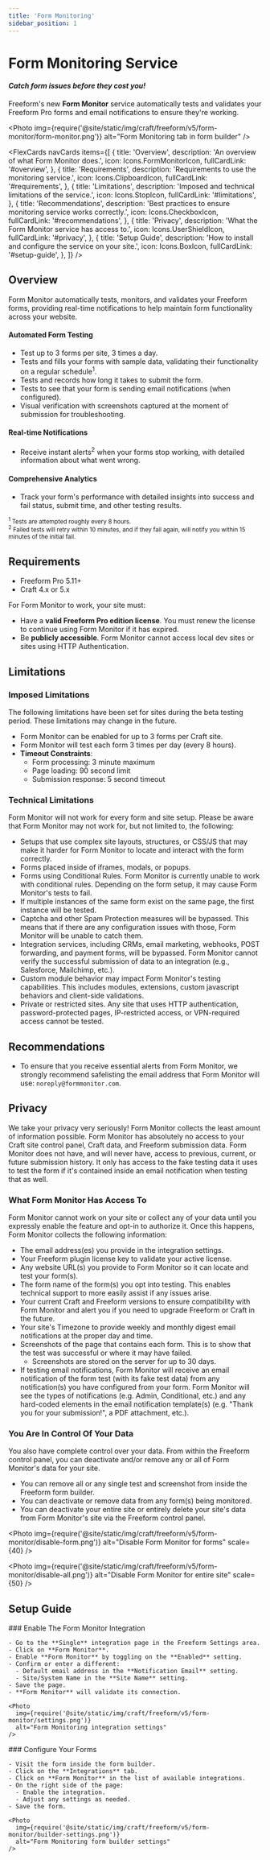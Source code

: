 ```yaml
---
title: 'Form Monitoring'
sidebar_position: 1
---
```



# Form Monitoring Service<Badge type="addon" text="Beta" /><Badge type="pro" text="Pro" /><Badge type="feature" text="New in 5.11+" />

#### _Catch form issues before they cost you!_

Freeform's new **Form Monitor** service automatically tests and validates your Freeform Pro forms and email notifications to ensure they're working.

<Photo
  img={require('@site/static/img/craft/freeform/v5/form-monitor/form-monitor.png')}
  alt="Form Monitoring tab in form builder"
/>

<FlexCards
  navCards
  items={[
    {
      title: 'Overview',
      description: 'An overview of what Form Monitor does.',
      icon: Icons.FormMonitorIcon,
      fullCardLink: '#overview',
    },
    {
      title: 'Requirements',
      description: 'Requirements to use the monitoring service.',
      icon: Icons.ClipboardIcon,
      fullCardLink: '#requirements',
    },
    {
      title: 'Limitations',
      description: 'Imposed and technical limitations of the service.',
      icon: Icons.StopIcon,
      fullCardLink: '#limitations',
    },
    {
      title: 'Recommendations',
      description: 'Best practices to ensure monitoring service works correctly.',
      icon: Icons.CheckboxIcon,
      fullCardLink: '#recommendations',
    },
    {
      title: 'Privacy',
      description: 'What the Form Monitor service has access to.',
      icon: Icons.UserShieldIcon,
      fullCardLink: '#privacy',
    },
    {
      title: 'Setup Guide',
      description: 'How to install and configure the service on your site.',
      icon: Icons.BoxIcon,
      fullCardLink: '#setup-guide',
    },
  ]}
/>

## Overview

Form Monitor automatically tests, monitors, and validates your Freeform forms, providing real-time notifications to help maintain form functionality across your website.

#### Automated Form Testing

- Test up to 3 forms per site, 3 times a day.
- Tests and fills your forms with sample data, validating their functionality on a regular schedule<sup className="!text-gray-500">1</sup>.
- Tests and records how long it takes to submit the form.
- Tests to see that your form is sending email notifications (when configured).
- Visual verification with screenshots captured at the moment of submission for troubleshooting.

#### Real-time Notifications

- Receive instant alerts<sup className="!text-gray-500">2</sup> when your forms stop working, with detailed information about what went wrong.

#### Comprehensive Analytics

- Track your form's performance with detailed insights into success and fail status, submit time, and other testing results.

<small className="!text-gray-500"><sup>1</sup> Tests are attempted roughly every 8 hours.<br /><sup>2</sup> Failed tests will retry within 10 minutes, and if they fail again, will notify you within 15 minutes of the initial fail.</small>

## Requirements

- Freeform Pro 5.11+
- Craft 4.x or 5.x

For Form Monitor to work, your site must:

- Have a **valid Freeform Pro edition license**. You must renew the license to continue using Form Monitor if it has expired.
- Be **publicly accessible**. Form Monitor cannot access local dev sites or sites using HTTP Authentication.

## Limitations

### Imposed Limitations

The following limitations have been set for sites during the beta testing period. These limitations may change in the future.

- Form Monitor can be enabled for up to 3 forms per Craft site.
- Form Monitor will test each form 3 times per day (every 8 hours).
- **Timeout Constraints**:
    - Form processing: 3 minute maximum
    - Page loading: 90 second limit
    - Submission response: 5 second timeout

### Technical Limitations

Form Monitor will not work for every form and site setup. Please be aware that Form Monitor may not work for, but not limited to, the following:

- Setups that use complex site layouts, structures, or CSS/JS that may make it harder for Form Monitor to locate and interact with the form correctly.
- Forms placed inside of iframes, modals, or popups.
- Forms using Conditional Rules. Form Monitor is currently unable to work with conditional rules. Depending on the form setup, it may cause Form Monitor's tests to fail.
- If multiple instances of the same form exist on the same page, the first instance will be tested.
- Captcha and other Spam Protection measures will be bypassed. This means that if there are any configuration issues with those, Form Monitor will be unable to catch them.
- Integration services, including CRMs, email marketing, webhooks, POST forwarding, and payment forms, will be bypassed. Form Monitor cannot verify the successful submission of data to an integration (e.g., Salesforce, Mailchimp, etc.).
- Custom module behavior may impact Form Monitor's testing capabilities. This includes modules, extensions, custom javascript behaviors and client-side validations.
- Private or restricted sites. Any site that uses HTTP authentication, password-protected pages, IP-restricted access, or VPN-required access cannot be tested.

## Recommendations

- To ensure that you receive essential alerts from Form Monitor, we strongly recommend safelisting the email address that Form Monitor will use: `noreply@formmonitor.com`.

## Privacy

We take your privacy very seriously! Form Monitor collects the least amount of information possible. Form Monitor has absolutely no access to your Craft site control panel, Craft data, and Freeform submission data. Form Monitor does not have, and will never have, access to previous, current, or future submission history. It only has access to the fake testing data it uses to test the form if it's contained inside an email notification when testing that as well.

### What Form Monitor Has Access To

Form Monitor cannot work on your site or collect any of your data until you expressly enable the feature and opt-in to authorize it. Once this happens, Form Monitor collects the following information:

- The email address(es) you provide in the integration settings.
- Your Freeform plugin license key to validate your active license.
- Any website URL(s) you provide to Form Monitor so it can locate and test your form(s).
- The form name of the form(s) you opt into testing. This enables technical support to more easily assist if any issues arise.
- Your current Craft and Freeform versions to ensure compatibility with Form Monitor and alert you if you need to upgrade Freeform or Craft in the future.
- Your site's Timezone to provide weekly and monthly digest email notifications at the proper day and time.
- Screenshots of the page that contains each form. This is to show that the test was successful or where it may have failed.
    - Screenshots are stored on the server for up to 30 days.
- If testing email notifications, Form Monitor will receive an email notification of the form test (with its fake test data) from any notification(s) you have configured from your form. Form Monitor will see the types of notifications (e.g. Admin, Conditional, etc.) and any hard-coded elements in the email notification template(s) (e.g. "Thank you for your submission!", a PDF attachment, etc.).

### You Are In Control Of Your Data

You also have complete control over your data. From within the Freeform control panel, you can deactivate and/or remove any or all of Form Monitor's data for your site.

- You can remove all or any single test and screenshot from inside the Freeform form builder.
- You can deactivate or remove data from any form(s) being monitored.
- You can deactivate your entire site or entirely delete your site's data from Form Monitor's site via the Freeform control panel. 

<Photo
  img={require('@site/static/img/craft/freeform/v5/form-monitor/disable-form.png')}
  alt="Disable Form Monitor for forms"
  scale={40}
/>

<Photo
  img={require('@site/static/img/craft/freeform/v5/form-monitor/disable-all.png')}
  alt="Disable Form Monitor for entire site"
  scale={50}
/>

## Setup Guide

<VerticalStepWrapper>
  <StepMarkdown>
    ### Enable The Form Monitor Integration
    
    - Go to the **Single** integration page in the Freeform Settings area.
    - Click on **Form Monitor**.
    - Enable **Form Monitor** by toggling on the **Enabled** setting.
    - Confirm or enter a different:
      - Default email address in the **Notification Email** setting.
      - Site/System Name in the **Site Name** setting.
    - Save the page.
    - **Form Monitor** will validate its connection.

    <Photo
      img={require('@site/static/img/craft/freeform/v5/form-monitor/settings.png')}
      alt="Form Monitoring integration settings"
    />
  </StepMarkdown>
  <StepMarkdown>
    ### Configure Your Forms

    - Visit the form inside the form builder.
    - Click on the **Integrations** tab.
    - Click on **Form Monitor** in the list of available integrations.
    - On the right side of the page:
      - Enable the integration.
      - Adjust any settings as needed.
    - Save the form.

    <Photo
      img={require('@site/static/img/craft/freeform/v5/form-monitor/builder-settings.png')}
      alt="Form Monitoring form builder settings"
    />
  </StepMarkdown>
</VerticalStepWrapper>